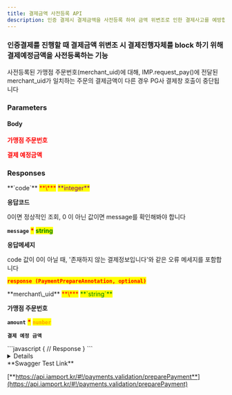 ```yaml
---
title: 결제금액 사전등록 API
description: 인증 결제시 결제금액을 사전등록 하여 금액 위변조로 인한 결제사고를 예방합니다.
---
```





### 인증결제를 진행할 때 결제금액 위변조 시 결제진행자체를 block 하기 위해 결제예정금액을 사전등록하는 기능

<Swagger method="post" path="/payments/prepare" baseUrl="https://api.iamport.kr" summary="결제 금액을 사전 등록합니다.">
<SwaggerDescription>
사전등록된 가맹점 주문번호(merchant_uid)에 대해, IMP.request_pay()에 전달된 merchant_uid가 일치하는 주문의 결제금액이 다른 경우 PG사 결제창 호출이 중단됩니다

</SwaggerDescription>

### Parameters

#### Body

<SwaggerParameter name="merchant_uid" type="String" required="true">
<mark style="color:red;">

**가맹점 주문번호**

</mark>

</SwaggerParameter>
<SwaggerParameter name="amount" type="double" required="true">
<mark style="color:red;">

**결제 예정금액**

</mark>

 

</SwaggerParameter>


### Responses

<SwaggerResponse status="200: OK" description="성공">
<Tabs>
<Tab title="PaymentPrepareResponse">
**`code`** <mark style="color:red;">**\***</mark> <mark style="color:purple;">**integer**</mark>

**응답코드**

0이면 정상적인 조회, 0 이 아닌 값이면 message를 확인해봐야 합니다



**`message`** <mark style="color:red;">**\***</mark> <mark style="color:green;">**string**</mark>

**응답메세지**

code 값이 0이 아닐 때, '존재하지 않는 결제정보입니다'와 같은 오류 메세지를 포함합니다



<mark style="color:red;">**`response (PaymentPrepareAnnotation, optional)`**</mark>

</Tab>
</Tabs>

<Tabs>
<Tab title="PaymentPrepareAnnotation">
**merchant\_uid** <mark style="color:red;">**\***</mark> <mark style="color:green;">**`string`**</mark>

**가맹점 주문번호**

**`amount`** <mark style="color:red;">**\***</mark> <mark style="color:orange;">**`number`**</mark>  

**`결제 예정 금액`**

</Tab>
</Tabs>

</SwaggerResponse>

<SwaggerResponse status="401: Unauthorized" description="인증 Token이 전달되지 않았거나 유효하지 않은 경우">
```javascript
{
    // Response
}
```

</SwaggerResponse>

</Swagger>

<Details>
<p slot="summary">Response Model Schema</p>

```json
{
  "code": 0,
  "message": "string",
  "response": {
    "merchant_uid": "string",
    "amount": 0
  }
}
```

</Details>

<Hint style="success">
**Swagger Test Link**

[**https://api.iamport.kr/#!/payments.validation/preparePayment**](https://api.iamport.kr/#!/payments.validation/preparePayment)
</Hint>
